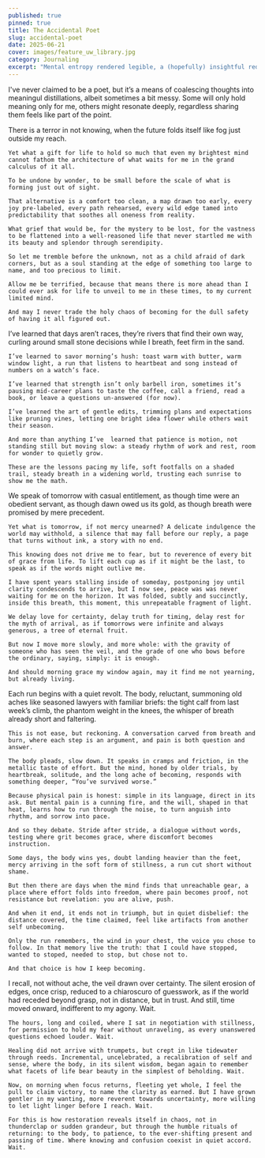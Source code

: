 ```yaml
---
published: true
pinned: true
title: The Accidental Poet
slug: accidental-poet
date: 2025-06-21
cover: images/feature_uw_library.jpg
category: Journaling
excerpt: "Mental entropy rendered legible, a (hopefully) insightful reduction of my reality."
---
```



I've never claimed to be a poet, but it’s a means of coalescing thoughts into meaningul distillations, albeit sometimes a bit messy. Some will only hold meaning only for me, others might resonate deeply, regardless sharing them feels like part of the point.

<PoemLayout title="Blessed Uncertainty" number="I">
    There is a terror in not knowing, when the future folds itself like fog just outside my reach.

    Yet what a gift for life to hold so much that even my brightest mind cannot fathom the architecture of what waits for me in the grand calculus of it all.

    To be undone by wonder, to be small before the scale of what is forming just out of sight.

    That alternative is a comfort too clean, a map drawn too early, every joy pre-labeled, every path rehearsed, every wild edge tamed into predictability that soothes all oneness from reality.

    What grief that would be, for the mystery to be lost, for the vastness to be flattened into a well-reasoned life that never startled me with its beauty and splendor through serendipity.

    So let me tremble before the unknown, not as a child afraid of dark corners, but as a soul standing at the edge of something too large to name, and too precious to limit.

    Allow me be terrified, because that means there is more ahead than I could ever ask for life to unveil to me in these times, to my current limited mind.

    And may I never trade the holy chaos of becoming for the dull safety of having it all figured out.

</PoemLayout>

<PoemLayout title="Paced Miles" number="II">
    I’ve learned that days aren’t races, they’re rivers that find their own way, curling around small stone decisions while I breath, feet firm in the sand.

    I’ve learned to savor morning’s hush: toast warm with butter, warm window light, a run that listens to heartbeat and song instead of numbers on a watch’s face.

    I’ve learned that strength isn’t only barbell iron, sometimes it’s pausing mid-career plans to taste the coffee, call a friend, read a book, or leave a questions un-answered (for now).

    I’ve learned the art of gentle edits, trimming plans and expectations like pruning vines, letting one bright idea flower while others wait their season.

    And more than anything I’ve  learned that patience is motion, not standing still but moving slow: a steady rhythm of work and rest, room for wonder to quietly grow.

    These are the lessons pacing my life, soft footfalls on a shaded trail, steady breath in a widening world, trusting each sunrise to show me the math.

</PoemLayout>

<PoemLayout title="Tomorrow Is Not Promised" number="III">
    We speak of tomorrow with casual entitlement, as though time were an obedient servant, as though dawn owed us its gold, as though breath were promised by mere precedent.

    Yet what is tomorrow, if not mercy unearned? A delicate indulgence the world may withhold, a silence that may fall before our reply, a page that turns without ink, a story with no end.

    This knowing does not drive me to fear, but to reverence of every bit of grace from life. To lift each cup as if it might be the last, to speak as if the words might outlive me.

    I have spent years stalling inside of someday, postponing joy until clarity condescends to arrive, but I now see, peace was was never waiting for me on the horizon. It was folded, subtly and succinctly, inside this breath, this moment, this unrepeatable fragment of light.

    We delay love for certainty, delay truth for timing, delay rest for the myth of arrival, as if tomorrows were infinite and always generous, a tree of eternal fruit.

    But now I move more slowly, and more whole: with the gravity of someone who has seen the veil, and the grade of one who bows before the ordinary, saying, simply: it is enough.

    And should morning grace my window again, may it find me not yearning, but already living.

</PoemLayout>

<PoemLayout title="The Negotiation" number="IV">
    Each run begins with a quiet revolt. The body, reluctant, summoning old aches like seasoned lawyers with familiar briefs: the tight calf from last week’s climb, the phantom weight in the knees, the whisper of breath already short and faltering.

    This is not ease, but reckoning. A conversation carved from breath and burn, where each step is an argument, and pain is both question and answer.

    The body pleads, slow down. It speaks in cramps and friction, in the metallic taste of effort. But the mind, honed by older trials, by heartbreak, solitude, and the long ache of becoming, responds with something deeper, “You’ve survived worse.”

    Because physical pain is honest: simple in its language, direct in its ask. But mental pain is a cunning fire, and the will, shaped in that heat, learns how to run through the noise, to turn anguish into rhythm, and sorrow into pace.

    And so they debate. Stride after stride, a dialogue without words, testing where grit becomes grace, where discomfort becomes instruction.

    Some days, the body wins yes, doubt landing heavier than the feet, mercy arriving in the soft form of stillness, a run cut short without shame.

    But then there are days when the mind finds that unreachable gear, a place where effort folds into freedom, where pain becomes proof, not resistance but revelation: you are alive, push.

    And when it end, it ends not in triumph, but in quiet disbelief: the distance covered, the time claimed, feel like artifacts from another self unbecoming.

    Only the run remembers, the wind in your chest, the voice you chose to follow. In that memory live the truth: that I could have stopped, wanted to stoped, needed to stop, but chose not to.

    And that choice is how I keep becoming.

</PoemLayout>

<PoemLayout title="The Slow Return" number="V">
    I recall, not without ache, the veil drawn over certainty. The silent erosion of edges, once crisp, reduced to a chiaroscuro of guesswork, as if the world had receded beyond grasp, not in distance, but in trust. And still, time moved onward, indifferent to my agony. Wait.

    The hours, long and coiled, where I sat in negotiation with stillness, for permission to hold my fear without unraveling, as every unanswered questions echoed louder. Wait.

    Healing did not arrive with trumpets, but crept in like tidewater through reeds. Incremental, uncelebrated, a recalibration of self and sense, where the body, in its silent wisdom, began again to remember what facets of life bear beauty in the simplest of beholding. Wait.

    Now, on morning when focus returns, fleeting yet whole, I feel the pull to claim victory, to name the clarity as earned. But I have grown gentler in my wanting, more reverent towards uncertainty, more willing to let light linger before I reach. Wait.

    For this is how restoration reveals itself in chaos, not in thunderclap or sudden grandeur, but through the humble rituals of returning: to the body, to patience, to the ever-shifting present and passing of time. Where knowing and confusion coexist in quiet accord. Wait.

</PoemLayout>
